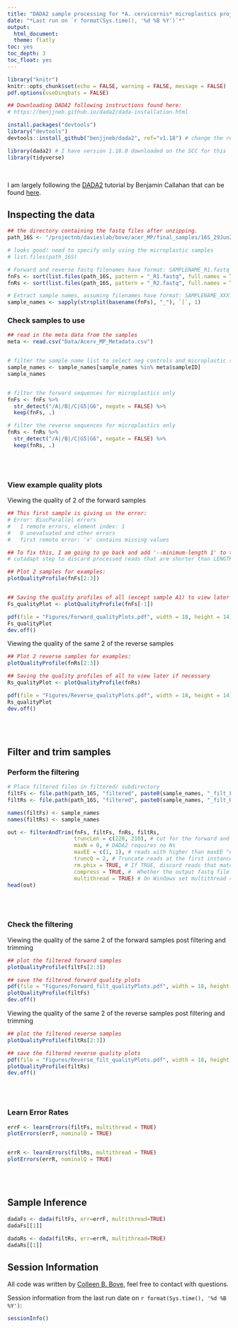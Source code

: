 ```yaml
---
title: "DADA2 sample processing for *A. cervicornis* microplastics project"
date: "*Last run on `r format(Sys.time(), '%d %B %Y')`*"
output: 
  html_document:
  theme: flatly
toc: yes
toc_depth: 3
toc_float: yes
---
```


```r

library("knitr")
knitr::opts_chunk$set(echo = FALSE, warning = FALSE, message = FALSE)
pdf.options(useDingbats = FALSE)

```

```r

## Downloading DADA2 following instructions found here:
# https://benjjneb.github.io/dada2/dada-installation.html

install.packages("devtools")
library("devtools")
devtools::install_github("benjjneb/dada2", ref="v1.18") # change the ref argument to get other versions

```

```r

library(dada2) # I have version 1.18.0 downloaded on the SCC for this
library(tidyverse)

```

<br/>

I am largely following the [DADA2](https://www.bioconductor.org/packages/release/bioc/manuals/dada2/man/dada2.pdf) tutorial by Benjamin Callahan that can be found [here](https://benjjneb.github.io/dada2/tutorial.html). 


## Inspecting the data {.tabset}

```r

## the directory containing the fastq files after unzipping.
path_16S <- "/projectnb/davieslab/bove/acer_MP/final_samples/16S_29Jun22" 

# looks good! need to specify only using the microplastic samples
# list.files(path_16S)

```

```r

# Forward and reverse fastq filenames have format: SAMPLENAME_R1.fastq and SAMPLENAME_R2.fastq
fnFs <- sort(list.files(path_16S, pattern = "_R1.fastq", full.names = TRUE))
fnRs <- sort(list.files(path_16S, pattern = "_R2.fastq", full.names = TRUE))

# Extract sample names, assuming filenames have format: SAMPLENAME_XXX.fastq
sample_names <- sapply(strsplit(basename(fnFs), "_"), `[`, 1)

```

### Check samples to use

```r

## read in the meta data from the samples
meta <- read.csv("Data/Acerv_MP_Metadata.csv")


# filter the sample name list to select neg controls and microplastic samples only
sample_names <- sample_names[sample_names %in% meta$sampleID]
sample_names


# filter the forward sequences for microplastics only
fnFs <- fnFs %>% 
  str_detect("/A|/B|/C|G5|G6", negate = FALSE) %>%
  keep(fnFs, .)

# filter the reverse sequences for microplastics only
fnRs <- fnRs %>% 
  str_detect("/A|/B|/C|G5|G6", negate = FALSE) %>%
  keep(fnRs, .)

```

<br/>
<br/>


### View example quality plots

Viewing the quality of 2 of the forward samples
```r

## This first sample is giving us the error:
# Error: BiocParallel errors
#   1 remote errors, element index: 1
#   0 unevaluated and other errors
#   first remote error: 'x' contains missing values

## To fix this, I am going to go back and add '--minimum-length 1' to the 
# cutadapt step to discard processed reads that are shorter than LENGTH.

## Plot 2 samples for examples:
plotQualityProfile(fnFs[2:3])


## Saving the quality profiles of all (except sample A1) to view later if necessary
Fs_qualityPlot <- plotQualityProfile(fnFs[-1])

pdf(file = "Figures/Forward_qualityPlots.pdf", width = 18, height = 14)
Fs_qualityPlot
dev.off()

```


Viewing the quality of the same 2 of the reverse samples
```r

## Plot 2 reverse samples for examples:
plotQualityProfile(fnRs[2:3])

## Saving the quality profiles of all to view later if necessary
Rs_qualityPlot <- plotQualityProfile(fnRs)

pdf(file = "Figures/Reverse_qualityPlots.pdf", width = 18, height = 14)
Rs_qualityPlot
dev.off()

```

<br/>
<br/>


## Filter and trim samples {.tabset}

### Perform the filtering

```r

# Place filtered files in filtered/ subdirectory
filtFs <- file.path(path_16S, "filtered", paste0(sample_names, "_filt_F.fastq.gz"))
filtRs <- file.path(path_16S, "filtered", paste0(sample_names, "_filt_R.fastq.gz"))

names(filtFs) <- sample_names
names(filtRs) <- sample_names

```

```r

out <- filterAndTrim(fnFs, filtFs, fnRs, filtRs,
                     truncLen = c(220, 210), # cut for the forward and reverse files
                     maxN = 0, # DADA2 requires no Ns
                     maxEE = c(1, 1), # reads with higher than maxEE "expected errors" will be discarded
                     truncQ = 2, # Truncate reads at the first instance of a quality score less than or equal to truncQ
                     rm.phix = TRUE, # If TRUE, discard reads that match against the phiX genome (kinda control bacteria)
                     compress = TRUE, #  Whether the output fastq file should be gzip com- pressed.
                     multithread = TRUE) # On Windows set multithread = FALSE
head(out)

```


<br/>
<br/>

### Check the filtering

Viewing the quality of the same 2 of the forward samples post filtering and trimming
```r

## plot the filtered forward samples
plotQualityProfile(filtFs[2:3])


```

```r

## save the filtered forward quality plots
pdf(file = "Figures/Forward_filt_qualityPlots.pdf", width = 18, height = 14)
plotQualityProfile(filtFs)
dev.off()

```

Viewing the quality of the same 2 of the reverse samples post filtering and trimming
```r

## plot the filtered reverse samples
plotQualityProfile(filtRs[2:3])

```

```r

## save the filtered reverse quality plots
pdf(file = "Figures/Reverse_filt_qualityPlots.pdf", width = 18, height = 14)
plotQualityProfile(filtRs)
dev.off()

```

<br/>
<br/>


### Learn Error Rates

```r

errF <- learnErrors(filtFs, multithread = TRUE)
plotErrors(errF, nominalQ = TRUE)


errR <- learnErrors(filtRs, multithread = TRUE)
plotErrors(errR, nominalQ = TRUE)

```

<br/>
<br/>


## Sample Inference

```r

dadaFs <- dada(filtFs, err=errF, multithread=TRUE)
dadaFs[[1]]

dadaRs <- dada(filtRs, err=errR, multithread=TRUE)
dadaRs[[1]]

```



## Session Information

All code was written by [Colleen B. Bove](https://colleenbove.science), feel free to contact with questions.

Session information from the last run date on `r format(Sys.time(), '%d %B %Y')`:

```r

sessionInfo()

```
